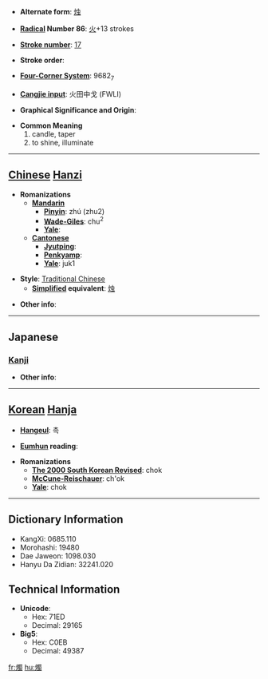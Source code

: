 * '''Alternate form''': [[烛]]

* '''[[Wiktionary:Chinese radical index| Radical]] Number 86''': [[Wiktionary:Chinese radical index 火|火]]+13 strokes

* '''[[Wiktionary:Chinese total strokes index|Stroke number]]''': [[Wiktionary:Chinese total strokes index 17|17]]

* '''Stroke order''': 

* '''[[Wiktionary:Chinese four corner index|Four-Corner System]]''': 9682<sub>7</sub>

* '''[[Wiktionary:Chinese Cangjie index|Cangjie input]]''': 火田中戈 (FWLI)

* '''Graphical Significance and Origin''': 

* '''Common Meaning'''
*#candle, taper
*# to shine, illuminate


----

== [[Chinese]] [[Hanzi]] ==

* '''Romanizations'''
** '''[[Mandarin]]'''
*** '''[[Pinyin]]''': zhú (zhu2)
*** '''[[Wade-Giles]]''': chu<sup>2</sup>
*** '''[[Yale]]''': 
** '''[[Cantonese]]'''
*** '''[[Jyutping]]''':
*** '''[[Penkyamp]]''': 
*** '''[[Yale]]''': juk1

* '''Style''': [[Traditional Chinese]] 
** '''[[Simplified Chinese|Simplified]] equivalent''': [[烛]]

* '''Other info''': 

----

==Japanese==
===[[Kanji]]===
{{kanji|on readings=[[しょく]] (shoku), [[そく]] (soku)
|kun readings=[[ともしび]] (tomoshibi)
}}

* '''Other info''':  

----

== [[Korean]] [[Hanja]] ==

* '''[[Hangeul]]''': 촉

* '''[[Eumhun]] reading''': 

* '''Romanizations'''
** '''[[The 2000 South Korean Revised Romanization|The 2000 South Korean Revised]]''': chok
** '''[[McCune-Reischauer]]''': ch'ok
** '''[[Yale]]''': chok

----

== Dictionary Information ==

* KangXi: 0685.110
* Morohashi: 19480
* Dae Jaweon: 1098.030
* Hanyu Da Zidian: 32241.020

== Technical Information ==

* '''Unicode''':
** Hex: 71ED
** Decimal: 29165
* '''Big5''':
** Hex: C0EB
** Decimal: 49387

[[fr:燭]]
[[hu:燭]]